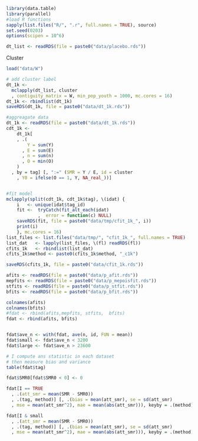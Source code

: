 ```r
library(data.table)
library(parallel)
#load R functions
sapply(list.files("R/", ".r", full.names = TRUE), source)
set.seed(0203)
options(scipen = 10^6)

dt_list <- readRDS(file = paste0("data/placebo.rds"))
```


Cluster
```r
load("data/W")

# add cluster label
dt_1k <-
  mclapply(dt_list, cluster
  , contiguity_matrix = W, min_pop_youth = 1000, mc.cores = 16)
dt_1k <- rbindlist(dt_1k)
saveRDS(dt_1k, file = paste0("data/dt_1k.rds"))

#aggreagate data
dt_1k <- readRDS(file = paste0("data/dt_1k.rds"))
cdt_1k <-
    dt_1k[
    , .(
        Y = sum(Y)
      , E = sum(E)
      , n = sum(n)
      , O = min(O)
    )
  , by = tag] [, ":=" (SMR = Y / E, id = cluster
    , Y0 = ifelse(O == 1, Y, NA_real_))]


#fit model
mclapply(split(cdt_1k, cdt_1k$tag), \(idat) {
    i   <- unique(idat$tag_id)
    fit <-  tryCatch(fit_alt_each(idat)
            ,  error = function(c) NULL)
    saveRDS(fit, file = paste0("data/tmp/cfit_1k_", i))
    print(i)
    }, mc.cores = 16)
list_files <- list.files("data/tmp/", "cfit_1k_", full.names = TRUE)
list_dat   <- lapply(list_files, \(fl) readRDS(fl))
cfits_1k   <- rbindlist(list_dat)
cfits_1k$method <- paste0(cfits_1k$method, "_c1k")

saveRDS(cfits_1k, file = paste0("data/cfit_1k.rds"))
```


```r
afits <- readRDS(file = paste0("data/p_afit.rds"))
mepfits <- readRDS(file = paste0("data/p_mepoisfit.rds"))
stfits <- readRDS(file = paste0("data/p_stfit.rds"))
bfits <- readRDS(file = paste0("data/p_bfit.rds"))

colnames(afits)
colnames(bfits)
#fdat <- rbind(afits,mepfits, stfits,  bfits)
fdat <- rbind(afits, bfits)


fdat$ave_n <- with(fdat, ave(n, id, FUN = mean))
fdat$small <- fdat$ave_n < 3200
fdat$large <- fdat$ave_n > 23600

# I compute ans statistic in each dataset
# then measure bias and variance
table(fdat$tag)

fdat$SMR0[fdat$SMR0 < 0] <- 0

fdat[I == TRUE
  , .(att_smr = mean(SMR - SMR0))
  , .(tag, method)] [, .(bias = mean(att_smr), se = sd(att_smr)
  , mse = mean(att_smr^2), mae = mean(abs(att_smr))), keyby = .(method)]

fdat[I & small
  , .(att_smr = mean(SMR - SMR0))
  , .(tag, method)] [, .(bias = mean(att_smr), se = sd(att_smr)
  , mse = mean(att_smr^2), mae = mean(abs(att_smr))), keyby = .(method)]

```
